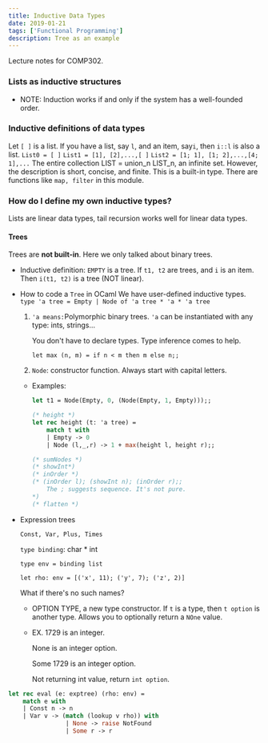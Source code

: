 ```yaml
---
title: Inductive Data Types
date: 2019-01-21
tags: ['Functional Programming']
description: Tree as an example
---
```


Lecture notes for COMP302.

### Lists as inductive structures

- NOTE: Induction works if and only if the system has a well-founded order.

### Inductive definitions of data types

Let `[ ]` is a list. If you have a list, say `l`, and an item, say`i`, then `i::l` is also a list.
`List0 = [ ]`
`List1 = [1], [2],...,[ ]`
`List2 = [1; 1], [1; 2],...,[4; 1],...`
The entire collection LIST = union_n LIST_n, an infinite set. However, the description is short, concise, and finite.
This is a built-in type. There are functions like `map, filter` in this module.

### How do I define my own inductive types?

Lists are linear data types, tail recursion works well for linear data types.

#### Trees

Trees are **not built-in**. Here we only talked about binary trees.

- Inductive definition:
  `EMPTY` is a tree.
  If `t1, t2` are trees, and `i` is an item. Then `i(t1, t2)` is a tree (NOT linear).

- How to code a `Tree` in OCaml
  We have user-defined inductive types.
  `type 'a tree = Empty | Node of 'a tree * 'a * 'a tree`

  1. `'a means:`Polymorphic binary trees. `'a` can be instantiated with any type: ints, strings...

     You don't have to declare types. Type inference comes to help.

     `let max (n, m) = if n < m then m else n;;`

  2. `Node`: constructor function. Always start with capital letters.

  - Examples:

    ```ocaml
    let t1 = Node(Empty, 0, (Node(Empty, 1, Empty)));;

    (* height *)
    let rec height (t: 'a tree) =
    	match t with
    	| Empty -> 0
    	| Node (l,_,r) -> 1 + max(height l, height r);;

    (* sumNodes *)
    (* showInt*)
    (* inOrder *)
    (* (inOrder l); (showInt n); (inOrder r);;
    	The ; suggests sequence. It's not pure.
    *)
    (* flatten *)
    ```

- Expression trees

  `Const, Var, Plus, Times`

  `type binding`: char \* int

  `type env = binding list`

  `let rho: env = [('x', 11); ('y', 7); ('z', 2)]`

  What if there's no such names?

  - OPTION TYPE, a new type constructor. If `t` is a type, then `t option` is another type. Allows you to optionally return a `NOne` value.

  - EX. 1729 is an integer.

    None is an integer option.

    Some 1729 is an integer option.

    Not returning int value, return `int option`.

```ocaml
let rec eval (e: exptree) (rho: env) =
	match e with
	| Const n -> n
	| Var v -> (match (lookup v rho)) with
				| None -> raise NotFound
				| Some r -> r
```
